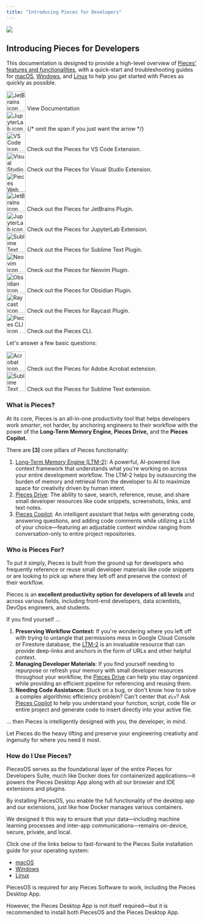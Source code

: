```yaml
---
title: "Introducing Pieces for Developers"
---
```


![](https://cdn.hashnode.com/res/hashnode/image/upload/v1734014941536/9c298363-d6b4-4e4a-9965-72db0fa59bc6.png?auto=compress,format&format=webp&q=75)

## Introducing Pieces for Developers

This documentation is designed to provide a high-level overview of [Pieces' features and functionalities](https://docs.pieces.app/products/meet-pieces/fundamentals), with a quick-start and troubleshooting guides for [macOS](https://docs.pieces.app/products/meet-pieces/macos-installation-guide), [Windows](https://docs.pieces.app/products/meet-pieces/windows-installation-guide), and [Linux](https://docs.pieces.app/products/meet-pieces/linux-installation-guide) to help you get started with Pieces as quickly as possible.

<CardGroup cols={2}>
  <Card title="JetBrains Plugin">
    <div
      style={{
        display: 'flex',
        alignItems: 'center',
        justifyContent: 'space-between',
        width: '100%',
        padding: '0 1rem'
      }}
    >
      <img
        src="/public/icons/jetbrains.png"
        width="50"
        height="50"
        noZoom
        alt="JetBrains icon"
      />
      <span>View Documentation</span>
      <Icon icon="arrow-up-right" size={20} />
    </div>
  </Card>

  <Card title="JupyterLab Extension">
    <div
      style={{
        display: 'flex',
        alignItems: 'center',
        justifyContent: 'space-between',
        width: '100%',
        padding: '0 1rem'
      }}
    >
      <img
        src="/public/icons/jupyter_light.png"
        width="50"
        height="50"
        noZoom
        alt="JupyterLab icon"
      />
      {/* omit the span if you just want the arrow */}
      <Icon icon="arrow-up-right" size={30} />
    </div>
  </Card>
</CardGroup>

<CardGroup>
  <Card title="VS Code">
    <div style={{ display: "flex", alignItems: "center", gap: "0.5rem" }}>
      <img
        src="/public/icons/vs_code.png"
        width="50"
        height="50"
        noZoom
        alt="VS Code icon"
      />
      <span>Check out the Pieces for VS Code Extension.</span>
    </div>
  </Card>

  <Card title="Visual Studio">
    <div style={{ display: "flex", alignItems: "center", gap: "0.5rem" }}>
      <img
        src="/public/icons/visual_studio.png"
        width="50"
        height="50"
        noZoom
        alt="Visual Studio icon"
      />
      <span>Check out the Pieces for Visual Studio Extension.</span>
    </div>
  </Card>
</CardGroup>

<CardGroup>
  <Card title="Pieces Web">
    <div style={{ display: "flex", alignItems: "center", gap: "0.5rem" }}>
      <img
        src="/public/icons/chromium.png"
        width="50"
        height="50"
        noZoom
        alt="Pieces Web icon"
      />
       <Icon icon="arrow-up-right" size={24} />
    </div>
  </Card>

  <Card title="JetBrains">
    <div style={{ display: "flex", alignItems: "center", gap: "0.5rem" }}>
      <img
        src="/public/icons/jetbrains.png"
        width="50"
        height="50"
        noZoom
        alt="JetBrains icon"
      />
      <span>Check out the Pieces for JetBrains Plugin.</span>
    </div>
  </Card>
</CardGroup>

<CardGroup>
  <Card title="JupyterLab">
    <div style={{ display: "flex", alignItems: "center", gap: "0.5rem" }}>
      <img
        src="/public/icons/jupyter_light.png"
        width="50"
        height="50"
        noZoom
        alt="JupyterLab icon"
      />
      <span>Check out the Pieces for JupyterLab Extension.</span>
    </div>
  </Card>

  <Card title="Sublime Text">
    <div style={{ display: "flex", alignItems: "center", gap: "0.5rem" }}>
      <img
        src="/public/icons/sublime.png"
        width="50"
        height="50"
        noZoom
        alt="Sublime Text icon"
      />
      <span>Check out the Pieces for Sublime Text Plugin.</span>
    </div>
  </Card>
</CardGroup>

<CardGroup>
  <Card title="Neovim">
    <div style={{ display: "flex", alignItems: "center", gap: "0.5rem" }}>
      <img
        src="/public/icons/docusign.png"
        width="50"
        height="50"
        noZoom
        alt="Neovim icon"
      />
      <span>Check out the Pieces for Neovim Plugin.</span>
    </div>
  </Card>

  <Card title="Obsidian">
    <div style={{ display: "flex", alignItems: "center", gap: "0.5rem" }}>
      <img
        src="/public/icons/obsidian.png"
        width="50"
        height="50"
        noZoom
        alt="Obsidian icon"
      />
      <span>Check out the Pieces for Obsidian Plugin.</span>
    </div>
  </Card>
</CardGroup>

<CardGroup>
  <Card title="Raycast">
    <div style={{ display: "flex", alignItems: "center", gap: "0.5rem" }}>
      <img
        src="/public/icons/raycast.png"
        width="50"
        height="50"
        noZoom
        alt="Raycast icon"
      />
      <span>Check out the Pieces for Raycast Plugin.</span>
    </div>
  </Card>

  <Card title="Pieces CLI">
    <div style={{ display: "flex", alignItems: "center", gap: "0.5rem" }}>
      <img
        src="/public/icons/docusign.png"
        width="50"
        height="50"
        noZoom
        alt="Pieces CLI icon"
      />
      <span>Check out the Pieces CLI.</span>
    </div>
  </Card>
</CardGroup>

Let's answer a few basic questions: 

<CardGroup>
  <Card title="Adobe Acrobat">
    <div style={{ display: "flex", alignItems: "center", gap: "0.5rem" }}>
      <img
        src="/public/icons/acrobat.png"
        width="50"
        height="50"
        noZoom
        alt="Acrobat icon"
      />
      <span>Check out the Pieces for Adobe Acrobat extension.</span>
    </div>
  </Card>

  <Card title="Sublime Text">
    <div style={{ display: "flex", alignItems: "center", gap: "0.5rem" }}>
      <img
        src="/public/icons/sublime.png"
        width="50"
        height="50"
        noZoom
        alt="Sublime Text icon"
      />
      <span>Check out the Pieces for Sublime Text extension.</span>
    </div>
  </Card>
</CardGroup>

### What is Pieces?

At its core, Pieces is an all-in-one productivity tool that helps developers work _smarter_, not harder, by anchoring engineers to their workflow with the power of the **Long-Term Memory Engine, Pieces Drive,** and the **Pieces Copilot.**

There are **[3]** core pillars of Pieces functionality:

1. [Long-Term Memory Engine (LTM-2)](https://docs.pieces.app/products/meet-pieces/fundamentals#ltm-2): A powerful, AI-powered live context framework that understands what you're working on across your entire development workflow. The LTM-2 helps by outsourcing the burden of memory and retrieval from the developer to AI to maximize space for creativity driven by human intent.
2. [Pieces Drive](https://docs.pieces.app/products/meet-pieces/fundamentals#pieces-drive): The ability to save, search, reference, reuse, and share small developer resources like code snippets, screenshots, links, and text notes.
3. [Pieces Copilot](https://docs.pieces.app/products/meet-pieces/fundamentals#pieces-copilot): An intelligent assistant that helps with generating code, answering questions, and adding code comments while utilizing a LLM of your choice—featuring an adjustable context window ranging from conversation-only to entire project repositories.

### Who is Pieces For?

To put it simply, Pieces is built from the ground up for developers who frequently reference or reuse small developer materials like code snippets or are looking to pick up where they left off and preserve the context of their workflow.

Pieces is an **excellent productivity option for developers of all levels** and across various fields, including front-end developers, data scientists, DevOps engineers, and students.

If you find yourself …

1. **Preserving Workflow Context:** If you're wondering where you left off with trying to untangle that permissions mess in Google Cloud Console or Firestore database, the [LTM-2](https://docs.pieces.app/products/meet-pieces/fundamentals#ltm-2) is an invaluable resource that can provide deep-links and anchors in the form of URLs and other helpful context.
2. **Managing Developer Materials**: If you find yourself needing to repurpose or refresh your memory with small developer resources throughout your workflow, the [Pieces Drive](https://docs.pieces.app/products/meet-pieces/fundamentals#pieces-drive) can help you stay organized while providing an efficient pipeline for referencing and reusing them.
3. **Needing Code Assistance:** Stuck on a bug, or don't know how to solve a complex algorithmic efficiency problem? Can't center that `div`? Ask [Pieces Copilot](https://docs.pieces.app/products/meet-pieces/fundamentals#pieces-copilot) to help you understand your function, script, code file or entire project and generate code to insert directly into your active file.

… then Pieces is intelligently designed with _you,_ the developer, in mind.

Let Pieces do the heavy lifting and preserve your engineering creativity and ingenuity for where you need it most.

### How do I Use Pieces?

PiecesOS serves as the foundational layer of the entire Pieces for Developers Suite, much like Docker does for containerized applications—it powers the Pieces Desktop App along with all our browser and IDE extensions and plugins.

By installing PiecesOS, you enable the full functionality of the desktop app and our extensions, just like how Docker manages various containers.

We designed it this way to ensure that your data—including machine learning processes and inter-app communications—remains on-device, secure, private, and local.

Click one of the links below to fast-forward to the Pieces Suite installation guide for your operating system:

- [macOS](https://docs.pieces.app/products/meet-pieces/macos-installation-guide)
- [Windows](https://docs.pieces.app/products/meet-pieces/windows-installation-guide)
- [Linux](https://docs.pieces.app/products/meet-pieces/linux-installation-guide)

<Warning>
  PiecesOS is required for any Pieces Software to work, including the Pieces Desktop App.

  However, the Pieces Desktop App is not itself required—but it is recommended to install both PiecesOS and the Pieces Desktop App.
</Warning>